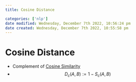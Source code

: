 ```yaml
---
title: Cosine Distance

categories: ['nlp']
date modified: Wednesday, December 7th 2022, 10:56:24 pm
date created: Wednesday, December 7th 2022, 10:55:58 pm
---
```


# Cosine Distance

- Complement of [Cosine Similarity](Cosine Similarity.qmd)
- $$D_{c}(A,B) := 1- S_{c}(A,B)$$



